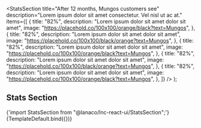 


<Meta title="Help sections/Stats Section" component={StatsSection} />

  <StatsSection
    title="After 12 months, Mungos customers see"
    description="Lorem ipsum dolor sit amet consectetur. Vel nisl ut ac at."
    items={[
      {
        title: "82%",
        description: "Lorem ipsum dolor sit amet dolor sit amet",
        image: "https://placehold.co/100x100/orange/black?text=Mungos",
      },
      {
        title: "82%",
        description: "Lorem ipsum dolor sit amet dolor sit amet",
        image: "https://placehold.co/100x100/black/orange?text=Mungos",
      },
      {
        title: "82%",
        description: "Lorem ipsum dolor sit amet dolor sit amet",
        image: "https://placehold.co/100x100/orange/black?text=Mungos",
      },
      {
        title: "82%",
        description: "Lorem ipsum dolor sit amet dolor sit amet",
        image: "https://placehold.co/100x100/black/orange?text=Mungos",
      },
      {
        title: "82%",
        description: "Lorem ipsum dolor sit amet dolor sit amet",
        image: "https://placehold.co/100x100/orange/black?text=Mungos",
      },
    ]}
  />
);

## Stats Section

<SyntaxHighlighter language="jsx" style={nord}>
  {'import StatsSection from "@lanaco/lnc-react-ui/StatsSection";'}
</SyntaxHighlighter>

<Canvas>
  <Story name="Default" args={{}}>
    {TemplateDefault.bind({})}
  </Story>
</Canvas>
